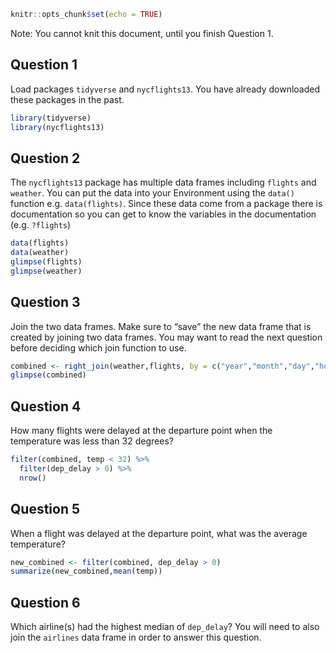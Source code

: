 ```{r setup, include=FALSE}
knitr::opts_chunk$set(echo = TRUE)
```


Note: You cannot knit this document, until you finish Question 1.

## Question 1

Load packages `tidyverse` and `nycflights13`. You have already downloaded these packages in the past.

```{r}
library(tidyverse)
library(nycflights13)
```




## Question 2 

The `nycflights13` package has multiple data frames including `flights` and `weather`. You can put the data into your Environment using the `data()` function e.g. `data(flights)`. Since these data come from a package there is documentation so you can get to know the variables in the documentation (e.g. `?flights`)

```{r}
data(flights)
data(weather)
glimpse(flights)
glimpse(weather)
```




## Question 3

Join the two data frames. Make sure to "save" the new data frame that is created by joining two data frames. You may want to read the next question before deciding which join function to use.

```{r}
combined <- right_join(weather,flights, by = c("year","month","day","hour","time_hour","origin"))
glimpse(combined)
```


## Question 4

How many flights were delayed at the departure point when the temperature was less than 32 degrees?

```{r}
filter(combined, temp < 32) %>%
  filter(dep_delay > 0) %>%
  nrow()

```



## Question 5

When a flight was delayed at the departure point, what was the average temperature?  

```{r}
new_combined <- filter(combined, dep_delay > 0)
summarize(new_combined,mean(temp))
```




## Question 6

Which airline(s) had the highest median of `dep_delay`? You will need to also join the `airlines` data frame in order to answer this question. 